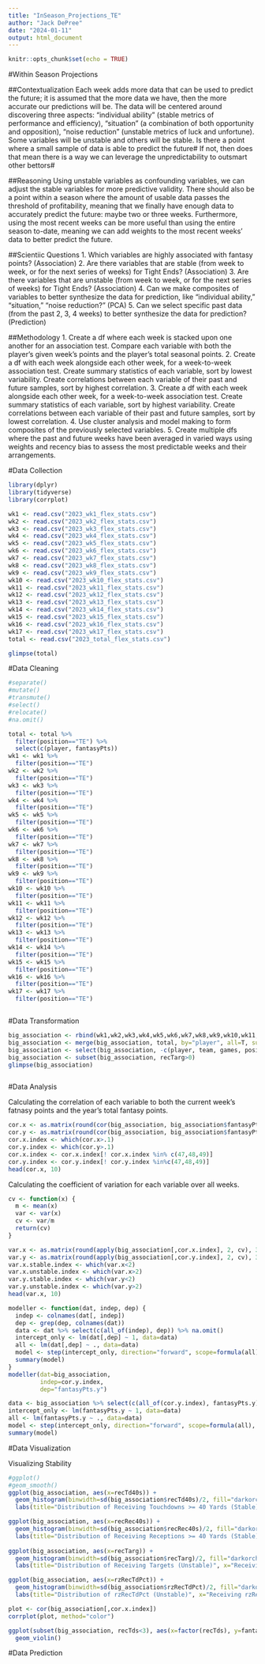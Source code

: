 ```yaml
---
title: "InSeason_Projections_TE"
author: "Jack DePree"
date: "2024-01-11"
output: html_document
---
```


```r
knitr::opts_chunk$set(echo = TRUE)
```

#Within Season Projections

##Contextualization
Each week adds more data that can be used to predict the future; it is assumed that the more data we have, then the more accurate our predictions will be. The data will be centered around discovering three aspects: "individual ability" (stable metrics of performance and efficiency), "situation" (a combination of both opportunity and opposition), "noise reduction" (unstable metrics of luck and unfortune).  Some variables will be unstable and others will be stable. Is there a point where a small sample of data is able to predict the future# If not, then does that mean there is a way we can leverage the unpredictability to outsmart other bettors#

##Reasoning
Using unstable variables as confounding variables, we can adjust the stable variables for more predictive validity. There should also be a point within a season where the amount of usable data passes the threshold of profitability, meaning that we finally have enough data to accurately predict the future: maybe two or three weeks. Furthermore, using the most recent weeks can be more useful than using the entire season to-date, meaning we can add weights to the most recent weeks' data to better predict the future. 

##Scientiic Questions
1. Which variables are highly associated with fantasy points? (Association)
2. Are there variables that are stable (from week to week, or for the next series of weeks) for Tight Ends? (Association)
3. Are there variables that are unstable (from week to week, or for the next series of weeks) for Tight Ends? (Association)
4. Can we make composites of variables to better synthesize the data for prediction, like "individual ability," "situation," "noise reduction?" (PCA)
5. Can we select specific past data (from the past 2, 3, 4 weeks) to better synthesize the data for prediction? (Prediction)

##Methodology
1. Create a df where each week is stacked upon one another for an association test. Compare each variable with both the player's given week's points and the player's total seasonal points.
2. Create a df with each week alongside each other week, for a week-to-week association test. Create summary statistics of each variable, sort by lowest variability. Create correlations between each variable of their past and future samples, sort by highest correlation. 
3. Create a df with each week alongside each other week, for a week-to-week association test. Create summary statistics of each variable, sort by highest variability. Create correlations between each variable of their past and future samples, sort by lowest correlation.
4. Use cluster analysis and model making to form composites of the previously selected variables.
5. Create multiple dfs where the past and future weeks have been averaged in varied ways using weights and recency bias to assess the most predictable weeks and their arrangements.

#Data Collection
```r
library(dplyr)
library(tidyverse)
library(corrplot)

wk1 <- read.csv("2023_wk1_flex_stats.csv")
wk2 <- read.csv("2023_wk2_flex_stats.csv")
wk3 <- read.csv("2023_wk3_flex_stats.csv")
wk4 <- read.csv("2023_wk4_flex_stats.csv")
wk5 <- read.csv("2023_wk5_flex_stats.csv")
wk6 <- read.csv("2023_wk6_flex_stats.csv")
wk7 <- read.csv("2023_wk7_flex_stats.csv")
wk8 <- read.csv("2023_wk8_flex_stats.csv")
wk9 <- read.csv("2023_wk9_flex_stats.csv")
wk10 <- read.csv("2023_wk10_flex_stats.csv")
wk11 <- read.csv("2023_wk11_flex_stats.csv")
wk12 <- read.csv("2023_wk12_flex_stats.csv")
wk13 <- read.csv("2023_wk13_flex_stats.csv")
wk14 <- read.csv("2023_wk14_flex_stats.csv")
wk15 <- read.csv("2023_wk15_flex_stats.csv")
wk16 <- read.csv("2023_wk16_flex_stats.csv")
wk17 <- read.csv("2023_wk17_flex_stats.csv")
total <- read.csv("2023_total_flex_stats.csv")

glimpse(total)
```

#Data Cleaning
```r
#separate()
#mutate()
#transmute()
#select()
#relocate()
#na.omit()

total <- total %>%
  filter(position=="TE") %>%
  select(c(player, fantasyPts))
wk1 <- wk1 %>%
  filter(position=="TE")
wk2 <- wk2 %>%
  filter(position=="TE")
wk3 <- wk3 %>%
  filter(position=="TE")
wk4 <- wk4 %>%
  filter(position=="TE")
wk5 <- wk5 %>%
  filter(position=="TE")
wk6 <- wk6 %>%
  filter(position=="TE")
wk7 <- wk7 %>%
  filter(position=="TE")
wk8 <- wk8 %>%
  filter(position=="TE")
wk9 <- wk9 %>%
  filter(position=="TE")
wk10 <- wk10 %>%
  filter(position=="TE")
wk11 <- wk11 %>%
  filter(position=="TE")
wk12 <- wk12 %>%
  filter(position=="TE")
wk13 <- wk13 %>%
  filter(position=="TE")
wk14 <- wk14 %>%
  filter(position=="TE")
wk15 <- wk15 %>%
  filter(position=="TE")
wk16 <- wk16 %>%
  filter(position=="TE")
wk17 <- wk17 %>%
  filter(position=="TE")
```

```r

```

#Data Transformation
```r
big_association <- rbind(wk1,wk2,wk3,wk4,wk5,wk6,wk7,wk8,wk9,wk10,wk11,wk12,wk13,wk14,wk15,wk16,wk17)
big_association <- merge(big_association, total, by="player", all=T, suffixes=c(".x", ".y"))
big_association <- select(big_association, -c(player, team, games, position))
big_association <- subset(big_association, recTarg>0)
glimpse(big_association)
```

```r

```

#Data Analysis

Calculating the correlation of each variable to both the current week's fatnasy points and the year's total fantasy points.
```r
cor.x <- as.matrix(round(cor(big_association, big_association$fantasyPts.x, use="complete.obs"), 3))
cor.y <- as.matrix(round(cor(big_association, big_association$fantasyPts.y, use="complete.obs"), 3))
cor.x.index <- which(cor.x>.1)
cor.y.index <- which(cor.y>.1)
cor.x.index <- cor.x.index[! cor.x.index %in% c(47,48,49)]
cor.y.index <- cor.y.index[! cor.y.index %in%c(47,48,49)]
head(cor.x, 10)
```

Calculating the coefficient of variation for each variable over all weeks.
```r
cv <- function(x) {
  m <- mean(x)
  var <- var(x)
  cv <- var/m
  return(cv)
}
```

```r
var.x <- as.matrix(round(apply(big_association[,cor.x.index], 2, cv), 3))
var.y <- as.matrix(round(apply(big_association[,cor.y.index], 2, cv), 3))
var.x.stable.index <- which(var.x<2)
var.x.unstable.index <- which(var.x>2)
var.y.stable.index <- which(var.y<2)
var.y.unstable.index <- which(var.y>2)
head(var.x, 10)
```

```r
modeller <- function(dat, indep, dep) {
  indep <- colnames(dat[, indep])
  dep <- grep(dep, colnames(dat))
  data <- dat %>% select(c(all_of(indep), dep)) %>% na.omit()
  intercept_only <- lm(dat[,dep] ~ 1, data=data)
  all <- lm(dat[,dep] ~ ., data=data)
  model <- step(intercept_only, direction="forward", scope=formula(all), trace=0)
  summary(model)
}
modeller(dat=big_association,
         indep=cor.y.index,
         dep="fantasyPts.y")
```

```r
data <- big_association %>% select(c(all_of(cor.y.index), fantasyPts.y)) %>% na.omit()
intercept_only <- lm(fantasyPts.y ~ 1, data=data)
all <- lm(fantasyPts.y ~ ., data=data)
model <- step(intercept_only, direction="forward", scope=formula(all), trace=0)
summary(model)
```

#Data Visualization

Visualizing Stability
```r
#ggplot()
#geom_smooth()
ggplot(big_association, aes(x=recTd40s)) +
  geom_histogram(binwidth=sd(big_association$recTd40s)/2, fill="darkorchid4") +
  labs(title="Distribution of Receiving Touchdowns >= 40 Yards (Stable)", x="Receiving TDs >= 40yds per Game", y="")

ggplot(big_association, aes(x=recRec40s)) +
  geom_histogram(binwidth=sd(big_association$recRec40s)/2, fill="darkorchid4") +
  labs(title="Distribution of Receiving Receptions >= 40 Yards (Stable)", x="Receiving Recs >= 40yds per Game", y="")
      
ggplot(big_association, aes(x=recTarg)) +
  geom_histogram(binwidth=sd(big_association$recTarg)/2, fill="darkorchid4") +
  labs(title="Distribution of Receiving Targets (Unstable)", x="Receiving Targets per Game", y="")

ggplot(big_association, aes(x=rzRecTdPct)) +
  geom_histogram(binwidth=sd(big_association$rzRecTdPct)/2, fill="darkorchid4") +
  labs(title="Distribution of rzRecTdPct (Unstable)", x="Receiving rzRecTdPct per Game", y="")

```

```r
plot <- cor(big_association[,cor.x.index])
corrplot(plot, method="color")
```

```r
ggplot(subset(big_association, recTds<3), aes(x=factor(recTds), y=fantasyPts.x)) +
  geom_violin()
```

#Data Prediction
```r

```
